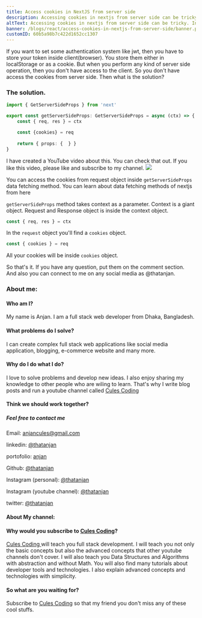 ```yaml
---
title: Access cookies in NextJS from server side
description: Accessing cookies in nextjs from server side can be tricky. In this blog you will learn how to do that
altText: Accessing cookies in nextjs from server side can be tricky. In this blog you will learn how to do that
banner: /blogs/react/access-cookies-in-nextjs-from-server-side/banner.png
customID: 60b5a98b7c422d1652cc1307
---
```


If you want to set some authentication system like jwt, then you have to store your token inside client(browser). You store them either in localStorage or as a cookie. But when you perform any kind of server side operation, then you don't have access to the client. So you don't have access the cookies from server side. Then what is the solution?

### The solution.
```typescript
import { GetServerSideProps } from 'next'

export const getServerSideProps: GetServerSideProps = async (ctx) => {
	const { req, res } = ctx

  	const {cookies} = req
	
	return { props: {  } }
}
```

I have created a YouTube video about this. You can check that out. If you like this video, please like and subscribe to my channel.
[![](http://img.youtube.com/vi/RECwLOZdiR4/0.jpg)](http://www.youtube.com/watch?v=RECwLOZdiR4 " Nextjs Cookies from server side")


You can access the cookies from request object inside `getServerSideProps` data fetching method. You can learn about data fetching methods of nextjs from here

`getServerSideProps` method takes context as a parameter. Context is a giant object. Request and Response object is inside the context object.

```typescript
const { req, res } = ctx
```

In the `request` object you'll find a `cookies` object.

```typescript
const { cookies } = req
```

All your cookies will be inside `cookies` object.

So that's it. If you have any question, put them on the comment section. And also you can connect to me on any social media as @thatanjan.  


### About me:

#### Who am I?

My name is Anjan. I am a full stack web developer from Dhaka, Bangladesh.

#### What problems do I solve?

I can create complex full stack web applications like social media application, blogging, e-commerce website and many more.

#### Why do I do what I do?

I love to solve problems and develop new ideas. I also enjoy sharing my knowledge to other people who are wiling to learn. That's why I write blog posts and run a youtube channel called [Cules Coding](https://www.youtube.com/channel/UCBaGowNYTUsm3IDaHbLRMYw?sub_confirmation=1)

#### Think we should work together?

##### Feel free to contact me

Email: anjancules@gmail.com

linkedin: [@thatanjan](https://linkedin.com/in/thatanjan/)

portofolio: [anjan](https://anjan.vercel.app/)

Github: [@thatanjan](https://github.com/thatAnjan/)

Instagram (personal): [@thatanjan](https://instagram.com/thatAnjan/)

Instagram (youtube channel): [@thatanjan](https://instagram.com/cules_coding/)

twitter: [@thatanjan](https://twitter.com/thatAnjan)

#### About My channel:

#### Why would you subscribe to [Cules Coding](https://www.youtube.com/channel/UCBaGowNYTUsm3IDaHbLRMYw?sub_confirmation=1)?

[ Cules Coding ](https://www.youtube.com/channel/UCBaGowNYTUsm3IDaHbLRMYw?sub_confirmation=1) will teach you full stack development. I will teach you not only the basic concepts but also the advanced concepts that other youtube channels don't cover. I will also teach you Data Structures and Algorithms with abstraction and without Math. You will also find many tutorials about developer tools and technologies. I also explain advanced concepts and technologies with simplicity.

#### So what are you waiting for?

Subscribe to [Cules Coding](https://www.youtube.com/channel/UCBaGowNYTUsm3IDaHbLRMYw?sub_confirmation=1)
so that my friend you don't miss any of these cool stuffs.


